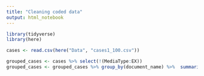 ```yaml
---
title: "Cleaning coded data"
output: html_notebook
---
```



```r
library(tidyverse)
library(here)

cases <- read.csv(here("Data", "cases1_100.csv"))
```


```r
grouped_cases <- cases %>% select(!(MediaType:EX)) 
grouped_cases <- grouped_cases %>% group_by(document_name) %>%  summarise(across(Case.law..Civil:Type..First.instance, sum))
```

